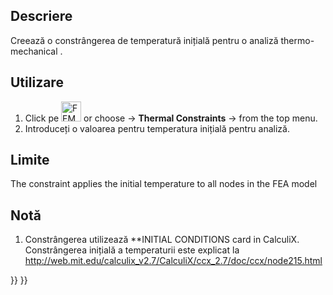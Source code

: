 <languages/>

{{Docnav
|[[FEM_ConstraintSelfWeight|Constraint self weight]]
|[[FEM_ConstraintHeatflux|Constraint heatflux]]
|[[FEM_Workbench|FEM]]
|IconL=FEM_ConstraintSelfWeight.svg
|IconR=FEM_ConstraintHeatflux.svg
|IconC=Workbench_FEM.svg
}}

<div class="mw-translate-fuzzy">
{{GuiCommand|Name=FEM ConstraintInitialTemperature|MenuLocation=Model → Thermal Constraints → Constraint initial temperature||Workbenches=[[FEM_Workbench|FEM]]|Shortcut=|SeeAlso=[[FEM_tutorial|FEM tutorial]]}}
</div>

<span id="Description"></span>
==Descriere==

<div class="mw-translate-fuzzy">
Creează o constrângerea de temperatură inițială pentru o analiză thermo-mechanical .
</div>

<span id="Usage"></span>
<div class="mw-translate-fuzzy">
==Utilizare==
</div>

<div class="mw-translate-fuzzy">
#Click pe [[Image:FEM ConstraintInitialTemperature.png|32px]] or choose {{KEY|Model}} → '''Thermal Constraints'''  →  {{KEY|[[Image:FEM ConstraintInitialTemperature.png|32px]] Constraint initial temperature}}  from the top menu.
#Introduceți o valoarea pentru temperatura inițială pentru analiză.
</div>

<span id="Limitations"></span>
==Limite==

<div class="mw-translate-fuzzy">
The constraint applies the initial temperature to all nodes in the FEA model
</div>

<span id="Notes"></span>
==Notă==

<div class="mw-translate-fuzzy">
#Constrângerea utilizează **INITIAL CONDITIONS  card in CalculiX. Constrângerea inițială a temperaturii este explicat la http://web.mit.edu/calculix_v2.7/CalculiX/ccx_2.7/doc/ccx/node215.html
</div>

{{Docnav
|[[FEM_ConstraintSelfWeight|Constraint self weight]]
|[[FEM_ConstraintHeatflux|Constraint heatflux]]
|[[FEM_Workbench|FEM]]
|IconL=FEM_ConstraintSelfWeight.svg
|IconR=FEM_ConstraintHeatflux.svg
|IconC=Workbench_FEM.svg
}}

{{FEM Tools navi{{#translation:}}}}
{{Userdocnavi{{#translation:}}}}